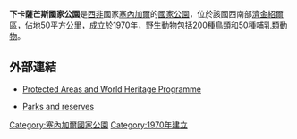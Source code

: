 {{Infobox protected area
| name = 下卡薩芒斯國家公園
| alt_name = 
| iucn_category = II
| map = Senegal_carte.png
| map_width = 288
| map_caption = 
| locator_x = 44
| locator_y = 213
| location = {{flag|Senegal}}[[濟金紹爾區|濟金紹爾區]]
| nearest_city = 
| coords = {{coord|12|23|45|N|16|35|40|W|display=inline,title}}
| lat_d = 
| lat_m = 
| lat_s = 
| lat_NS = 
| long_d = 
| long_m = 
| long_s = 
| long_EW = 
| area = 50平方公里
| established = 1970年
| visitation_num = 
| visitation_year = 
| governing_body = 
| url = https://web.archive.org/web/20081221015310/http://www.environnement.gouv.sn/
}}

'''下卡薩芒斯國家公園'''是[[西非|西非]]國家[[塞內加爾|塞內加爾]]的[[國家公園|國家公園]]，位於該國西南部[[濟金紹爾區|濟金紹爾區]]，佔地50平方公里，成立於1970年，野生動物包括200種[[鳥類|鳥類]]和50種[[哺乳類動物|哺乳類動物]]。

==外部連結==
*{{en}} [https://web.archive.org/web/20070930155824/http://sea.unep-wcmc.org/sites/pa/0091p.htm Protected Areas and World Heritage Programme]
*{{fr}} [https://web.archive.org/web/20090130135811/http://www.environnement.gouv.sn/article.php3?id_article=2 Parks and reserves]

{{National Parks of Senegal}}

{{DEFAULTSORT:Basse-Casamance}}
[[Category:塞內加爾國家公園|Category:塞內加爾國家公園]]
[[Category:1970年建立|Category:1970年建立]]


{{Senegal-stub}}
